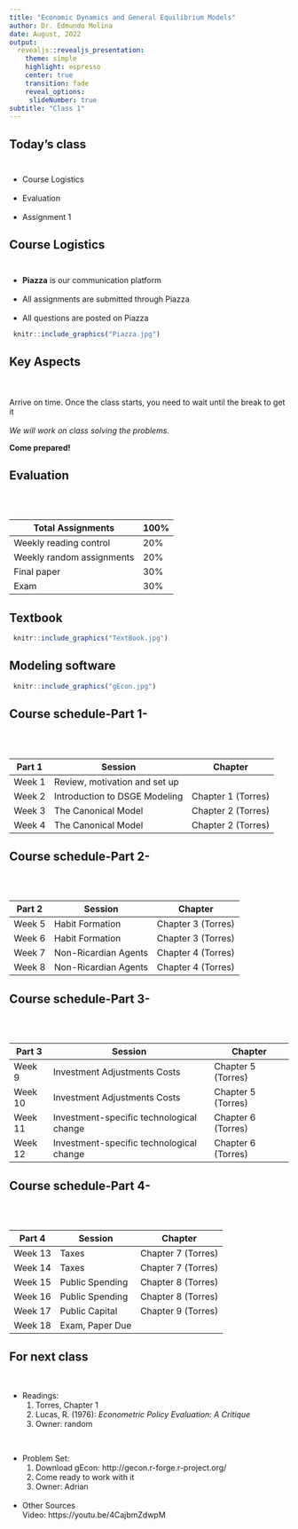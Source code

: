 ```yaml
---
title: "Economic Dynamics and General Equilibrium Models"
author: Dr. Edmundo Molina
date: August, 2022
output:
  revealjs::revealjs_presentation:
    theme: simple
    highlight: espresso
    center: true
    transition: fade
    reveal_options:
     slideNumber: true
subtitle: "Class 1"
---
```


## Today's class <br/><br/>


- Course Logistics <br/><br/>
- Evaluation <br/><br/>
- Assignment 1

## Course Logistics <br/><br/>

 - **Piazza** is our communication platform <br/><br/>
 - All assignments are submitted through Piazza <br/><br/>
 - All questions are posted on Piazza

```r
 knitr::include_graphics("Piazza.jpg")
```

## Key Aspects
<br />
<br />
  Arrive on time. Once the class starts, you need to wait until the  break to get it <br/><br/>
  _We will work on class solving the problems._

  **Come prepared!**

## Evaluation
<br />
<br />

Total Assignments | 100%
---------------------- | ----------------------
Weekly reading control | 20%
Weekly random assignments  | 20%
Final paper            | 30%
Exam                   | 30%




## Textbook
```r
 knitr::include_graphics("TextBook.jpg")
 ```

## Modeling software
```r
 knitr::include_graphics("gEcon.jpg")
 ```

## Course schedule-Part 1-
<br />
<br />

Part 1  | Session                       | Chapter
------- | ----------------------------  | --------------
Week 1  | Review, motivation and set up |
Week 2  | Introduction to DSGE Modeling | Chapter 1 (Torres)
Week 3  | The Canonical Model           | Chapter 2 (Torres)
Week 4  | The Canonical Model           | Chapter 2 (Torres)


## Course schedule-Part 2-
<br />
<br />

Part 2 | Session | Chapter
------- | ----------------------------  | --------------
Week 5  | Habit Formation  | Chapter 3 (Torres)
Week 6  | Habit Formation  | Chapter 3 (Torres)
Week 7  | Non-Ricardian Agents          | Chapter 4 (Torres)
Week 8  | Non-Ricardian Agents           | Chapter 4 (Torres)


## Course schedule-Part 3-
<br />
<br />

Part 3 | Session | Chapter
------- | ----------------------------  | --------------
Week 9  | Investment Adjustments Costs  | Chapter 5 (Torres)
Week 10  | Investment Adjustments Costs  | Chapter 5 (Torres)
Week 11  | Investment-specific technological change          | Chapter 6 (Torres)
Week 12  | Investment-specific technological change           | Chapter 6 (Torres)


## Course schedule-Part 4-
<br />
<br />

Part 4 | Session | Chapter
------- | ----------------------------  | --------------
Week 13  | Taxes  | Chapter 7 (Torres)
Week 14  | Taxes  | Chapter 7 (Torres)
Week 15  | Public Spending  | Chapter 8 (Torres)
Week 16  | Public Spending  | Chapter 8 (Torres)
Week 17  | Public Capital  | Chapter 9 (Torres)
Week 18  | Exam, Paper Due |


## For next class
<br />

- Readings:
  1. Torres, Chapter 1
  2. Lucas, R. (1976): *Econometric Policy Evaluation: A Critique*
  3. Owner: random

<br />

- Problem Set:
  1. Download gEcon: http://gecon.r-forge.r-project.org/
  2. Come ready to work with it
  3. Owner: Adrian

  <br />
- Other Sources <br />
  Video: https://youtu.be/4CajbmZdwpM
  <br />
  <br />
